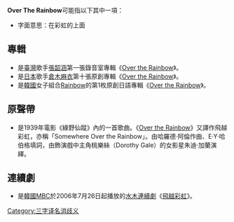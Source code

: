 '''Over The Rainbow'''可能指以下其中一項：
* 字面意思：在彩虹的上面
== 專輯 ==
* 是[[臺灣|臺灣]]歌手[[張韶涵|張韶涵]]第一張錄音室專輯《[[Over_the_Rainbow_(張韶涵專輯)|Over the Rainbow]]》。
* 是[[日本|日本]]歌手[[倉木麻衣|倉木麻衣]]第十張原創專輯《[[OVER_THE_RAINBOW|Over the Rainbow]]》。
* 是[[韓國|韓國]]女子組合[[Rainbow|Rainbow]]的第1枚原創日語專輯《[[Over_The_Rainbow_(Rainbow專輯)|Over the Rainbow]]》。

== 原聲帶 ==
* 是1939年電影《綠野仙蹤》內的一首歌曲。《[[Over_the_Rainbow|Over the Rainbow]]》又譯作飛越彩虹，亦稱「Somewhere Over the Rainbow」。由哈羅德·阿倫作曲、E·Y·哈伯格填詞，由飾演戲中主角桃樂絲（Dorothy Gale）的女影星朱迪·加蘭演繹。
== 連續劇 ==
* 是[[韓國|韓國]][[MBC|MBC]]於2006年7月26日起播放的[[MBC水木連續劇|水木連續劇]]《[[飛越彩虹|飛越彩虹]]》。

{{disambig|O|Cat=非中文名称消歧义}}
[[Category:三字译名消歧义|Category:三字译名消歧义]]